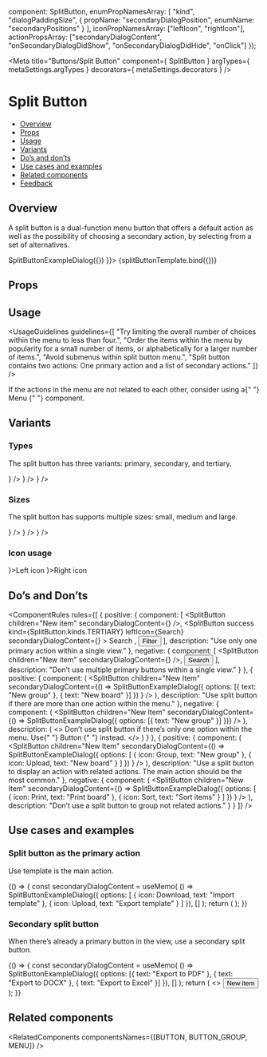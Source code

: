 
  component: SplitButton,
  enumPropNamesArray: [
      "kind",
      "dialogPaddingSize",
      {
          propName: "secondaryDialogPosition",
          enumName: "secondaryPositions"
      }
  ],
  iconPropNamesArray: ["leftIcon", "rightIcon"],
  actionPropsArray: ["secondaryDialogContent", "onSecondaryDialogDidShow", "onSecondaryDialogDidHide", "onClick"]
});

<Meta 
  title="Buttons/Split Button"
  component={ SplitButton }
  argTypes={ metaSettings.argTypes }
  decorators={ metaSettings.decorators }
/>

<!--- Component template -->


<!--- Component documentation -->

# Split Button

- [Overview](#overview)
- [Props](#props)
- [Usage](#usage)
- [Variants](#variants)
- [Do’s and don’ts](#dos-and-donts)
- [Use cases and examples](#use-cases-and-examples)
- [Related components](#related-components)
- [Feedback](#feedback)

## Overview

A split button is a dual-function menu button that offers a default action as well as the possibility of choosing a secondary action, by selecting from a set of alternatives.

<Canvas>
  <Story name="Overview" args={{ children: "Button", secondaryDialogContent: () => SplitButtonExampleDialog({}) }}>
    {splitButtonTemplate.bind({})}
  </Story>
</Canvas>

## Props

<ArgsTable of={SplitButton} />

## Usage

<UsageGuidelines
  guidelines={[
    "Try limiting the overall number of choices within the menu to less than four.",
    "Order the items within the menu by popularity for a small number of items, or alphabetically for a larger number of items.",
    "Avoid submenus within split button menu.",
    "Split button contains two actions: One primary action and a list of secondary actions."
  ]}
/>

<Tip>
  If the actions in the menu are not related to each other, consider using a{" "}
  <Link href="/?path=/docs/navigation-menu--overview" size={Link.sizes.SMALL} withoutSpacing>
    Menu
  </Link>{" "}
  component.
</Tip>

## Variants

### Types

The split button has three variants: primary, secondary, and tertiary.

<Canvas>
  <Story name="Types">
    <SplitButton children="Primary" secondaryDialogContent={<SplitButtonExampleDialog />} />
    <SplitButton
      children="Secondary"
      kind={SplitButton.kinds.SECONDARY}
      secondaryDialogContent={<SplitButtonExampleDialog />}
    />
    <SplitButton
      children="Tertiary"
      kind={SplitButton.kinds.TERTIARY}
      secondaryDialogContent={<SplitButtonExampleDialog />}
    />
  </Story>
</Canvas>

### Sizes

The split button has supports multiple sizes: small, medium and large.

<Canvas>
    <Story name="Sizes">
        <SplitButton children="Small" size={SplitButton.sizes.SMALL} secondaryDialogContent={<SplitButtonExampleDialog />} />
        <SplitButton children="Medium" size={SplitButton.sizes.MEDIUM} secondaryDialogContent={<SplitButtonExampleDialog />} />
        <SplitButton children="Large" size={SplitButton.sizes.LARGE} secondaryDialogContent={<SplitButtonExampleDialog />} />
    </Story>
</Canvas>

### Icon usage

<Canvas>
  <Story name="Icons">
    <SplitButton leftIcon={Add} secondaryDialogContent={<SplitButtonExampleDialog />}>Left icon</SplitButton>
    <SplitButton rightIcon={Add} secondaryDialogContent={<SplitButtonExampleDialog />}>Right icon</SplitButton>
  </Story>
</Canvas>

## Do’s and Don’ts

<ComponentRules
  rules={[
    {
      positive: {
        component: [
          <SplitButton children="New item" secondaryDialogContent={<SplitButtonExampleDialog />} />,
          <SplitButton
            success
            kind={SplitButton.kinds.TERTIARY}
            leftIcon={Search}
            secondaryDialogContent={<SplitButtonExampleDialog />}
          >
            Search
          </SplitButton>,
          <Button kind={Button.kinds.TERTIARY} leftIcon={Filter}>
            Filter
          </Button>
        ],
        description: "Use only one primary action within a single view."
      },
      negative: {
        component: [
          <SplitButton children="New item" secondaryDialogContent={<SplitButtonExampleDialog />} />,
          <Button>Search</Button>
        ],
        description: "Don’t use multiple primary buttons within a single view."
      }
    },
    {
      positive: {
        component: (
          <SplitButton
            children="New Item"
            secondaryDialogContent={() =>
              SplitButtonExampleDialog({ options: [{ text: "New group" }, { text: "New board" }] })
            }
          />
        ),
        description: "Use split button if there are more than one action within the menu."
      },
      negative: {
        component: (
          <SplitButton
            children="New Item"
            secondaryDialogContent={() => SplitButtonExampleDialog({ options: [{ text: "New group" }] })}
          />
        ),
        description: (
          <>
            Don’t use split button if there’s only one option within the menu. Use{" "}
            <Link href="/?path=/docs/buttons-button--overview" withoutSpacing>
              Button
            </Link>{" "}
            instead.
          </>
        )
      }
    },
    {
      positive: {
        component: (
          <SplitButton
            children="New Item"
            secondaryDialogContent={() =>
              SplitButtonExampleDialog({
                options: [
                  { icon: Group, text: "New group" },
                  { icon: Upload, text: "New board" }
                ]
              })
            }
          />
        ),
        description:
          "Use a split button to display an action with related actions. The main action should be the most common."
      },
      negative: {
        component: (
          <SplitButton
            children="New Item"
            secondaryDialogContent={() =>
              SplitButtonExampleDialog({
                options: [
                  { icon: Print, text: "Print board" },
                  { icon: Sort, text: "Sort items" }
                ]
              })
            }
          />
        ),
        description: "Don’t use a split button to group not related actions."
      }
    }
  ]}
/>

## Use cases and examples

### Split button as the primary action

Use template is the main action.

<Canvas>
  <Story name="Split button as the primary action">
    {() => {
      const secondaryDialogContent = useMemo(
        () =>
          SplitButtonExampleDialog({
            options: [
              { icon: Download, text: "Import template" },
              { icon: Upload, text: "Export template" }
            ]
          }),
        []
      );
      return (
        <SplitButton
          children="Use template"
          secondaryPositions={SplitButton.secondaryPositions.BOTTOM_END}
          secondaryDialogContent={secondaryDialogContent}
        />
      );
    }}
  </Story>
</Canvas>

### Secondary split button

When there’s already a primary button in the view, use a secondary split button.

<Canvas>
  <Story name="Secondary split button">
    {() => {
      const secondaryDialogContent = useMemo(
        () =>
          SplitButtonExampleDialog({
            options: [{ text: "Export to PDF" }, { text: "Export to DOCX" }, { text: "Export to Excel" }]
          }),
        []
      );
      return (
        <>
          <SplitButton
            children="Export to CSV"
            kind={SplitButton.kinds.SECONDARY}
            secondaryPositions={SplitButton.secondaryPositions.BOTTOM_MIDDLE}
            secondaryDialogContent={secondaryDialogContent}
          />
          <Button>New item</Button>
        </>
      );
    }}
  </Story>
</Canvas>

## Related components

<RelatedComponents componentsNames={[BUTTON, BUTTON_GROUP, MENU]} />
